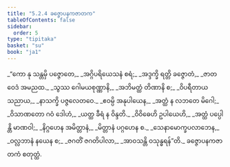 ```yaml
---
title: "5.2.4 ခဇ္ဇောပနကဇာတက"
tableOfContents: false
sidebar:
  order: 5
type: "tipitaka"
basket: "su"
book: "ja1"
---
```



<DynamicBreadcrumb />

<Division number="75" book="ja1">

<Paragraph number="1235" type="verses" book="ja1">
_“ကော နု သန္တမှိ ပဇ္ဇောတေ,_  
_အဂ္ဂိပရိယေသနံ စရံ;_  
_အဒ္ဒက္ခိ ရတ္တိ ခဇ္ဇောတံ,_  
_ဇာတဝေဒံ အမညထ._  

</Paragraph>

</Division>
<Division number="76" book="ja1">

<Paragraph number="1236" type="verses" book="ja1">
_သွဿ ဂေါမယစုဏ္ဏာနိ,_  
_အဘိမတ္ထံ တိဏာနိ စ;_  
_ဝိပရီတာယ သညာယ,_  
_နာသက္ခိ ပဇ္ဇလေတဝေ._  

</Paragraph>

</Division>
<Division number="77" book="ja1">

<Paragraph number="1237" type="verses" book="ja1">
_ဧဝမ္ပိ အနုပါယေန,_  
_အတ္ထံ န လဘတေ မိဂေါ;_  
_ဝိသာဏတော ဂဝံ ဒေါဟံ,_  
_ယတ္ထ ခီရံ န ဝိန္ဒတိ._  

</Paragraph>

</Division>
<Division number="78" book="ja1">

<Paragraph number="1238" type="verses" book="ja1">
_ဝိဝိဓေဟိ ဥပါယေဟိ,_  
_အတ္ထံ ပပ္ပေါန္တိ မာဏဝါ;_  
_နိဂ္ဂဟေန အမိတ္တာနံ,_  
_မိတ္တာနံ ပဂ္ဂဟေန စ._  

</Paragraph>

</Division>
<Division number="79" book="ja1">

<Paragraph number="1239" type="verses" book="ja1">
_သေနာမောက္ခပလာဘေန,_  
_ဝလ္လဘာနံ နယေန စ;_  
_ဇဂတိံ ဇဂတိပါလာ,_  
_အာဝသန္တိ ဝသုန္ဓရန်”တိ._  


</Paragraph>
</Division>

<Paragraph number="1240" type="center" book="ja1">
ခဇ္ဇောပနကဇာတကံ စတုတ္ထံ.
</Paragraph>
